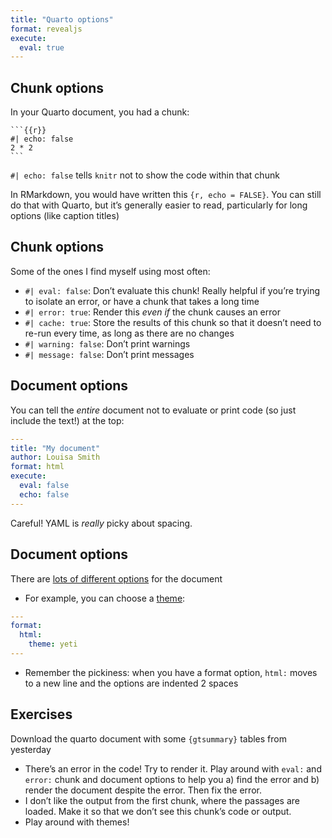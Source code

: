 ```yaml
---
title: "Quarto options"
format: revealjs
execute: 
  eval: true
---
```


## Chunk options

In your Quarto document, you had a chunk:

````
```{{r}}
#| echo: false
2 * 2
```
````
`#| echo: false` tells `knitr` not to show the code within that chunk

:::aside
In RMarkdown, you would have written this `{r, echo = FALSE}`. You can still do that with Quarto, but it's generally easier to read, particularly for long options (like caption titles)
:::

## Chunk options

Some of the ones I find myself using most often:

- `#| eval: false`: Don't evaluate this chunk! Really helpful if you're trying to isolate an error, or have a chunk that takes a long time
- `#| error: true`: Render this *even if* the chunk causes an error
- `#| cache: true`: Store the results of this chunk so that it doesn't need to re-run every time, as long as there are no changes
- `#| warning: false`: Don't print warnings
- `#| message: false`: Don't print messages

## Document options

You can tell the *entire* document not to evaluate or print code (so just include the text!) at the top:
```yml
---
title: "My document"
author: Louisa Smith
format: html
execute:
  eval: false
  echo: false
---
```
Careful! YAML is *really* picky about spacing.

## Document options

There are [lots of different options](https://quarto.org/docs/reference/formats/html.html) for the document

- For example, you can choose a [theme](https://quarto.org/docs/output-formats/html-themes.html):
```yml
---
format:
  html:
    theme: yeti
---
```
- Remember the pickiness: when you have a format option, `html:` moves to a new line and the options are indented 2 spaces

## Exercises

Download the quarto document with some `{gtsummary}` tables from yesterday

- There's an error in the code! Try to render it. Play around with `eval:` and `error:` chunk and document options to help you a) find the error and b) render the document despite the error. Then fix the error. 
- I don't like the output from the first chunk, where the passages are loaded. Make it so that we don't see this chunk's code or output.
- Play around with themes!

